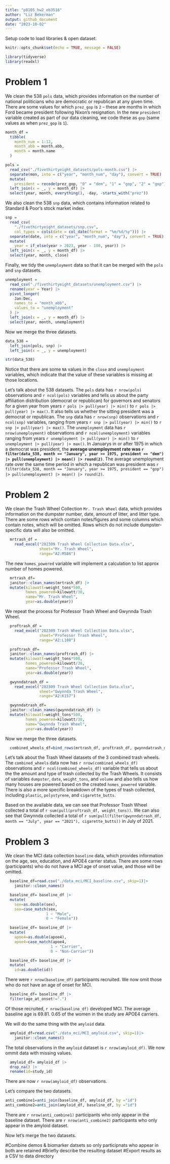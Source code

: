 ```yaml
---
title: "p8105_hw2_eb3516"
author: "Liz Bekerman"
output: github_document
date: "2023-10-02"
---
```


Setup code to load libraries & open dataset.

```r
knitr::opts_chunk$set(echo = TRUE, message = FALSE)
```

```r
library(tidyverse)
library(readxl)
```

# Problem 1

We clean the 538 `pols` data, which provides information on the number of national politicians who are democratic or republican at any given time. There are some values for which `prez_gop` is `2` -- these are months in which Ford became president following Nixon's resignation. In the new `president` variable created as part of our data cleaning, we code these as `gop` (same values as when `prez_gop` is `1`).

```r
month_df =
  tibble(
    month_num = 1:12,
    month_abb = month.abb,
    month = month.name
  )

pols = 
  read_csv("./fivethirtyeight_datasets/pols-month.csv") |>
  separate(mon, into = c("year", "month_num", "day"), convert = TRUE) |>
  mutate(
    president = recode(prez_gop, "0" = "dem", "1" = "gop", "2" = "gop")) |>
  left_join(x = _, y = month_df) |> 
  select(year, month, everything(), -day, -starts_with("prez")) 
```

We also clean the 538 `snp` data, which contains information related to Standard & Poor's stock market index.

```r
snp = 
  read_csv(
    "./fivethirtyeight_datasets/snp.csv",
    col_types = cols(date = col_date(format = "%m/%d/%y"))) |>
  separate(date, into = c("year", "month_num", "day"), convert = TRUE) |>
  mutate(
    year = if_else(year > 2023, year - 100, year)) |> 
  left_join(x = _, y = month_df) |> 
  select(year, month, close) 
```

Finally, we tidy the `unemployment` data so that it can be merged with the `pols` and `snp` datasets.

```r
unemployment = 
  read_csv("./fivethirtyeight_datasets/unemployment.csv") |>
  rename(year = Year) |>
  pivot_longer(
    Jan:Dec, 
    names_to = "month_abb",
    values_to = "unemployment"
  ) |> 
  left_join(x = _, y = month_df) |> 
  select(year, month, unemployment)
```

Now we merge the three datasets.

```r
data_538 = 
  left_join(pols, snp) |>
  left_join(x = _, y = unemployment)

str(data_538)
```

Notice that there are some `NA` values in the `close` and `unemployment` variables, which indicate that the value of these variables is missing at those locations.

Let's talk about the 538 datasets. The `pols` data has `r nrow(pols)` observations and `r ncol(pols)` variables and tells us about the party affiliation distribution (democrat or republican) for governors and senators for a given year from years `r pols |> pull(year) |> min()` to `r pols |> pull(year) |> max()`. It also tells us whether the sitting president was a democrat or republican. The `snp` data has `r nrow(snp)` observations and `r ncol(snp)` variables, ranging from years `r snp |> pull(year) |> min()` to `r snp |> pull(year) |> max()`. The `unemployment` data has `r nrow(unemployment)` observations and `r ncol(unemployment)` variables ranging from years `r unemployment |> pull(year) |> min()` to `r unemployment |> pull(year) |> max()`. In Januarys in or after 1975 in which a democrat was president, the **average unemployment rate was `r filter(data_538, month == "January", year >= 1975, president == "dem") |> pull(unemployment) |> mean() |> round(2)`**.  The average unemployment rate over the same time period in which a republican was president was `r filter(data_538, month == "January", year >= 1975, president == "gop") |> pull(unemployment) |> mean() |> round(2)`.


# Problem 2

We clean the Trash Wheel Collection `Mr. Trash Wheel` data, which provides information on the dumpster number, date, amount of litter, and litter type. There are some rows which contain notes/figures and some columns which contain notes, which will be omitted. Rows which do not include dumpster-specific data will also be omitted.

```r
  mrtrash_df = 
    read_excel("202309 Trash Wheel Collection Data.xlsx",
               sheet="Mr. Trash Wheel",
               range="A2:M586")
```

The new `homes_powered` variable will implement a calculation to list approx number of homes powered.

``` r
  mrtrash_df=
  janitor::clean_names(mrtrash_df) |>
  mutate(kilowatt=weight_tons*500,
         homes_powered=kilowatt/30,
         name="Mr. Trash Wheel",
         year=as.double(year))
```

We repeat the process for Professor Trash Wheel and Gwynnda Trash Wheel.
```r
  proftrash_df = 
    read_excel("202309 Trash Wheel Collection Data.xlsx",
               sheet="Professor Trash Wheel",
               range="A2:L108")
```

``` r
  proftrash_df=
  janitor::clean_names(proftrash_df) |>
  mutate(kilowatt=weight_tons*500,
         homes_powered=kilowatt/30,
         name="Professor Trash Wheel",
         year=as.double(year))
```

```r
  gwynndatrash_df = 
    read_excel("202309 Trash Wheel Collection Data.xlsx",
               sheet="Gwynnda Trash Wheel",
               range="A2:K157")
```

``` r
  gwynndatrash_df=
  janitor::clean_names(gwynndatrash_df) |>
  mutate(kilowatt=weight_tons*500,
         homes_powered=kilowatt/30,
         name="Gwynnda Trash Wheel",
         year=as.double(year))
```

Now we merge the three datasets.
```r
  combined_wheels_df=bind_rows(mrtrash_df, proftrash_df, gwynndatrash_df)
```

Let's talk about the Trash Wheel datasets of the 3 combined trash wheels. The `combined_wheels` data now has `r nrow(combined_wheels_df)` observations and `r ncol(combined_wheels_df)` variable that tells us about the the amount and type of trash collected by the Trash Wheels. It consists of variables `dumpster`, `date`, `weight_tons`, and `volume` and also tells us how many houses are powered based on the created `homes_powered` variable. There is also a more specific breakdown of the types of trash collected, including `plastic`, `polystyrene`, and `cigarette_butts`.

Based on the available data, we can see that Professor Trash Wheel collected a total of `r sum(pull(proftrash_df, weight_tons))`. We can also see that Gwynnda collected a total of `r sum(pull(filter(gwynndatrash_df, month == "July", year == "2021"), cigarette_butts))` in July of 2021.


# Problem 3

We clean the MCI data collection `baseline` data, which provides information on the age, sex, education, and APOE4 carrier status. There are some rows (participants) who do not have a MCI age of onset value, and those will be omitted.

```r
  baseline_df=read.csv("./data_mci/MCI_baseline.csv", skip=1)|>
    janitor::clean_names()
```

``` r
  baseline_df= baseline_df |>
  mutate(
    sex=as.double(sex),
    sex=case_match(sex,
                  1 ~ "Male",
                  0 ~ "Female"))
```

``` r
  baseline_df= baseline_df |>
  mutate(
    apoe4=as.double(apoe4),
    apoe4=case_match(apoe4,
                    1 ~ "Carrier",
                    0 ~ "Non-Carrier"))
```

``` r
  baseline_df= baseline_df |>
  mutate(
    id=as.double(id))
```

There were `r nrow(baseline_df)` participants recruited. We now omit those who do not have an age of onset for MCI.

```r
  baseline_df= baseline_df |>
  filter(age_at_onset!=".")
```

Of those recruited, `r nrow(baseline_df)` developed MCI.
The average baseline age is 69.81.
0.65 of the women in the study are APOE4 carriers.

We will do the same thing with the `amyloid` data.

```r
  amyloid_df=read.csv("./data_mci/MCI_amyloid.csv", skip=1)|>
    janitor::clean_names()
```

The total observations in the `amyloid` dataset is `r nrow(amyloid_df)`. We now ommit data with missing values.

``` r
  amyloid_df= amyloid_df |>
  drop_na() |>
  rename(id=study_id)
```

There are now `r nrow(amyloid_df)` observations.

Let's compare the two datasets.

``` r
anti_combine1=anti_join(baseline_df, amyloid_df, by ="id")
anti_combine2=anti_join(amyloid_df, baseline_df, by ="id")
```

There are `r nrow(anti_combine1)` participants who only appear in the baseline dataset. There are `r nrow(anti_combine2)` participants who only appear in the amyloid dataset.

Now let's merge the two datasets.



#Combine demos & biomarker datsets so only participnats who appear in both are retained
#Briefly describe the resulting dataset
#Export results as a CSV to data directory


































